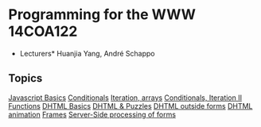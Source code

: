 =Programming for the WWW 14COA122=

*Lecturers* Huanjia Yang, André Schappo

==Topics==

[[Javascript Basics]]
[[Conditionals]]
[[Iteration, arrays]]
[[Conditionals, Iteration II]]
[[Functions]]
[[DHTML Basics]]
[[DHTML & Puzzles]]
[[DHTML outside forms]]
[[DHTML animation]]
[[Frames]]
[[Server-Side processing of forms]]
